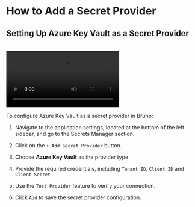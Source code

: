 
# How to Add a Secret Provider<PremiumBadge />

## Setting Up Azure Key Vault as a Secret Provider

<br />

<video controls className="mt-10">
  <source
    src="/screenrecordings/azure_key_vault/azure_adding_provider.mp4"
    type="video/mp4"
  />
  Your browser does not support the video tag.
</video>

<br />

To configure Azure Key Vault as a secret provider in Bruno:


1. Navigate to the application settings, located at the bottom of the left sidebar, and go to the Secrets Manager section.

2. Click on the `+ Add Secret Provider` button.

3. Choose **Azure Key Vault** as the provider type.

5. Provide the required credentials, including `Tenant ID`, `Client ID` and `Client Secret`

6. Use the `Test Provider` feature to verify your connection.

6. Click `Add` to save the secret provider configuration.


<br />
